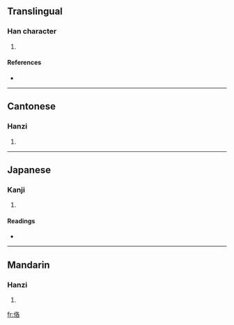 ==Translingual==

===Han character===
{{Han char|rn=9|rad=人|as=06|sn=8|four=2726<sub>4</sub>|canj=人竹水口 (OHER)}}

# {{defn|Han|sort=人06}}

====References====
* {{Han ref|kx=0100.080|dkj=00547|dj=0212.040|hdz=10151.060|uh=4F6B|ud=20331|bh=CBCB|bd=52171}}

----
==Cantonese==
===Hanzi===
{{yue-hanzi|jyut=|y=hok6}}

# {{defn|Cantonese}}

----


==Japanese==

===Kanji===
{{ja-kanji|grade=|rs=人06}}

# {{defn|Japanese}}

====Readings====
* {{ja-readings|on=[[かく]] (kaku), [[きゃく]] (kyaku)|kun=[[いたる]] (itaru)}}

----

==Mandarin==

===Hanzi===
{{cmn-hanzi|pin=[[hè]] ([[he4]])|wg=ho<sup>4</sup>}}

# {{defn|Mandarin}}

[[fr:佫]]
